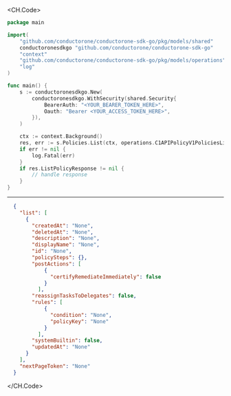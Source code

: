 
<CH.Code>
```go List.go
package main

import(
	"github.com/conductorone/conductorone-sdk-go/pkg/models/shared"
	conductoronesdkgo "github.com/conductorone/conductorone-sdk-go"
	"context"
	"github.com/conductorone/conductorone-sdk-go/pkg/models/operations"
	"log"
)

func main() {
    s := conductoronesdkgo.New(
        conductoronesdkgo.WithSecurity(shared.Security{
            BearerAuth: "<YOUR_BEARER_TOKEN_HERE>",
            Oauth: "Bearer <YOUR_ACCESS_TOKEN_HERE>",
        }),
    )

    ctx := context.Background()
    res, err := s.Policies.List(ctx, operations.C1APIPolicyV1PoliciesListRequest{})
    if err != nil {
        log.Fatal(err)
    }
    if res.ListPolicyResponse != nil {
        // handle response
    }
}
```
---

```json Example Response
  {
    "list": [
      {
        "createdAt": "None",
        "deletedAt": "None",
        "description": "None",
        "displayName": "None",
        "id": "None",
        "policySteps": {},
        "postActions": [
            {
              "certifyRemediateImmediately": false
            }
          ],
        "reassignTasksToDelegates": false,
        "rules": [
            {
              "condition": "None",
              "policyKey": "None"
            }
          ],
        "systemBuiltin": false,
        "updatedAt": "None"
      }
    ],
    "nextPageToken": "None"
  }
```
</CH.Code>
